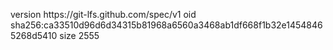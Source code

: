 version https://git-lfs.github.com/spec/v1
oid sha256:ca33510d96d6d34315b81968a6560a3468ab1df668f1b32e14548465268d5410
size 2555
